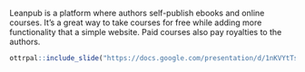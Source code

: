 
Leanpub is a platform where authors self-publish ebooks and online courses. It's a great way to take courses for free while adding more functionality that a simple website. Paid courses also pay royalties to the authors.

```r
ottrpal::include_slide("https://docs.google.com/presentation/d/1nKVYtTsawTHSxMun69U3GO9xT_xSQsJjTEabEb1qAuU/edit#slide=id.g1965a5f7f0a_0_44")
```
